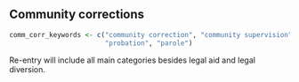 
## Community corrections

```r
comm_corr_keywords <- c("community correction", "community supervision",
                        "probation", "parole")
```

Re-entry will include all main categories besides legal aid and legal diversion.


